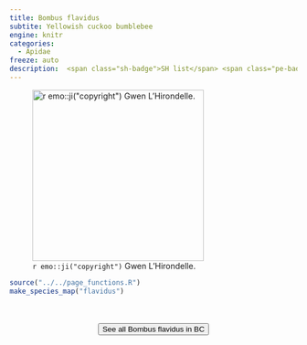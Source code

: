 ```yaml
---
title: Bombus flavidus
subtite: Yellowish cuckoo bumblebee
engine: knitr
categories:
  - Apidae
freeze: auto
description:  <span class="sh-badge">SH list</span> <span class="pe-badge">PM Evidence</span>
---
```

![`r emo::ji("copyright")` Gwen L'Hirondelle.](https://inaturalist-open-data.s3.amazonaws.com/photos/255612697/large.jpeg){height=300}





```r
source("../../page_functions.R")
make_species_map("flavidus")
```
<br><br>
<center>


<a href="https://inaturalist.ca/observations?place_id=7085&subview=map&taxon_id=541839"><button type="button" class="btn btn-secondary">See all Bombus flavidus in BC <i class="fa-solid fa-arrow-up-right-from-square"></i> </button></a>
</center>
